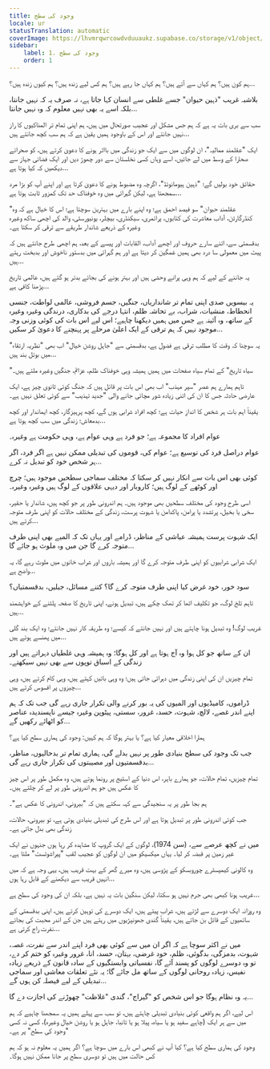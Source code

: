 ```yaml
---
title: وجود کی سطح
locale: ur
statusTranslation: automatic
coverImage: https://lhvmrqwrcowdvduuaukz.supabase.co/storage/v1/object/public/strapi-uploads/small_cover-tratado-de-psicologia-revolucionaria.webp-5e15e1cec4e0ebebcde5d7fc7565d8fd.webp
sidebar:
    label: 1. وجود کی سطح
    order: 1
---
```

ہم کون ہیں؟ ہم کہاں سے آئے ہیں؟ ہم کہاں جا رہے ہیں؟ ہم کس لیے زندہ ہیں؟ ہم کیوں زندہ ہیں؟...

بلاشبہ غریب "ذہین حیوان" جسے غلطی سے انسان کہا جاتا ہے، نہ صرف یہ کہ نہیں جانتا، بلکہ اسے یہ بھی نہیں معلوم کہ وہ نہیں جانتا...

سب سے بری بات یہ ہے کہ ہم جس مشکل اور عجیب صورتحال میں ہیں، ہم اپنی تمام تر المناکیوں کا راز نہیں جانتے اور اس کے باوجود ہمیں یقین ہے کہ ہم سب کچھ جانتے ہیں...

ایک "عقلمند ممالیہ"، ان لوگوں میں سے ایک جو زندگی میں بااثر ہونے کا دعویٰ کرتے ہیں، کو صحرائے صحارا کے وسط میں لے جائیں، اسے وہاں کسی نخلستان سے دور چھوڑ دیں اور ایک فضائی جہاز سے دیکھیں کہ کیا ہوتا ہے...

حقائق خود بولیں گے؛ "ذہین ہیومانوئڈ"، اگرچہ وہ مضبوط ہونے کا دعویٰ کرتا ہے اور اپنے آپ کو بڑا مرد سمجھتا ہے، لیکن گہرائی میں وہ خوفناک حد تک کمزور ثابت ہوتا ہے...

"عقلمند حیوان" سو فیصد احمق ہے؛ وہ اپنے بارے میں بہترین سوچتا ہے؛ اس کا خیال ہے کہ وہ کنڈرگارٹن، آداب معاشرت کی کتابوں، پرائمری، سیکنڈری، بیچلر، یونیورسٹی، والد کی اچھی ساکھ وغیرہ وغیرہ کے ذریعے شاندار طریقے سے ترقی کر سکتا ہے۔

بدقسمتی سے، اتنے سارے حروف اور اچھے آداب، القابات اور پیسے کے بعد، ہم اچھی طرح جانتے ہیں کہ پیٹ میں معمولی سا درد بھی ہمیں غمگین کر دیتا ہے اور ہم گہرائی میں بدستور ناخوش اور بدبخت رہتے ہیں...

یہ جاننے کے لیے کہ ہم وہی پرانے وحشی ہیں اور بہتر ہونے کی بجائے بدتر ہو گئے ہیں، عالمی تاریخ پڑھنا کافی ہے...

یہ بیسویں صدی اپنی تمام تر شانداریاں، جنگیں، جسم فروشی، عالمی لواطت، جنسی انحطاط، منشیات، شراب، بے تحاشہ ظلم، انتہا درجے کی بدکاری، درندگی وغیرہ وغیرہ کے ساتھ، وہ آئینہ ہے جس میں ہمیں دیکھنا چاہیے؛ اس لیے اس بات کی کوئی وزنی وجہ موجود نہیں کہ ہم ترقی کے ایک اعلیٰ مرحلے پر پہنچنے کا دعویٰ کر سکیں...

یہ سوچنا کہ وقت کا مطلب ترقی ہے فضول ہے، بدقسمتی سے "جاہل روشن خیال" اب بھی "نظریہ ارتقاء" میں بوتل بند ہیں...

"سیاہ تاریخ" کے تمام سیاہ صفحات میں ہمیں ہمیشہ وہی خوفناک ظلم، عزائم، جنگیں وغیرہ ملتے ہیں۔

تاہم ہمارے ہم عصر "سپر مہذب" اب بھی اس بات پر قائل ہیں کہ جنگ کوئی ثانوی چیز ہے، ایک عارضی حادثہ جس کا ان کی اتنی زیادہ شور مچائی جانے والی "جدید تہذیب" سے کوئی تعلق نہیں ہے۔

یقیناً اہم بات ہر شخص کا اندازِ حیات ہے؛ کچھ افراد شرابی ہوں گے، کچھ پرہیزگار، کچھ ایماندار اور کچھ بدمعاش؛ زندگی میں سب کچھ ہوتا ہے...

عوام افراد کا مجموعہ ہے؛ جو فرد ہے وہی عوام ہے، وہی حکومت ہے وغیرہ۔

عوام دراصل فرد کی توسیع ہے؛ عوام کی، قوموں کی تبدیلی ممکن نہیں ہے اگر فرد، اگر ہر شخص خود کو تبدیل نہ کرے...

کوئی بھی اس بات سے انکار نہیں کر سکتا کہ مختلف سماجی سطحیں موجود ہیں؛ چرچ اور کوٹھے کے لوگ ہیں؛ کاروبار اور دیہی علاقوں کے لوگ ہیں وغیرہ وغیرہ۔

اسی طرح وجود کی مختلف سطحیں بھی موجود ہیں۔ ہم اندرونی طور پر جو کچھ ہیں، شاندار یا حقیر، سخی یا بخیل، پرتشدد یا پرامن، پاکدامن یا شہوت پرست، زندگی کے مختلف حالات کو اپنی طرف متوجہ کرتے ہیں...

ایک شہوت پرست ہمیشہ عیاشی کے مناظر، ڈرامے اور یہاں تک کہ المیے بھی اپنی طرف متوجہ کرے گا جن میں وہ ملوث ہو جائے گا...

ایک شرابی شرابیوں کو اپنی طرف متوجہ کرے گا اور ہمیشہ باروں اور شراب خانوں میں ملوث رہے گا، یہ واضح ہے...

سود خور، خود غرض کیا اپنی طرف متوجہ کرے گا؟ کتنے مسائل، جیلیں، بدقسمتیاں؟

تاہم تلخ لوگ، جو تکلیف اٹھا کر تھک چکے ہیں، تبدیل ہونے، اپنی تاریخ کا صفحہ پلٹنے کے خواہشمند ہیں...

غریب لوگ! وہ تبدیل ہونا چاہتے ہیں اور نہیں جانتے کہ کیسے؛ وہ طریقہ کار نہیں جانتے؛ وہ ایک بند گلی میں پھنسے ہوئے ہیں...

ان کے ساتھ جو کل ہوا وہ آج ہوتا ہے اور کل ہوگا؛ وہ ہمیشہ وہی غلطیاں دہراتے ہیں اور زندگی کے اسباق توپوں سے بھی نہیں سیکھتے۔

تمام چیزیں ان کی اپنی زندگی میں دہرائی جاتی ہیں؛ وہ وہی باتیں کہتے ہیں، وہی کام کرتے ہیں، وہی چیزوں پر افسوس کرتے ہیں...

ڈراموں، کامیڈیوں اور المیوں کی یہ بور کرنے والی تکرار جاری رہے گی جب تک کہ ہم اپنے اندر غصے، لالچ، شہوت، حسد، غرور، سستی، پیٹوپن وغیرہ جیسے ناپسندیدہ عناصر کو اٹھائے رکھیں گے...

ہمارا اخلاقی معیار کیا ہے؟ یا بہتر ہوگا کہ ہم کہیں: وجود کی ہماری سطح کیا ہے؟

جب تک وجود کی سطح بنیادی طور پر نہیں بدلے گی، ہماری تمام تر بدحالیوں، مناظر، بدقسمتیوں اور مصیبتوں کی تکرار جاری رہے گی...

تمام چیزیں، تمام حالات، جو ہمارے باہر، اس دنیا کے اسٹیج پر رونما ہوتے ہیں، وہ مکمل طور پر اس چیز کا عکس ہیں جو ہم اندرونی طور پر لے کر چلتے ہیں۔

ہم بجا طور پر یہ سنجیدگی سے کہہ سکتے ہیں کہ "بیرونی، اندرونی کا عکس ہے"۔

جب کوئی اندرونی طور پر تبدیل ہوتا ہے اور اس طرح کی تبدیلی بنیادی ہوتی ہے، تو بیرونی، حالات، زندگی بھی بدل جاتی ہے۔

میں نے کچھ عرصے سے، (سن 1974)، لوگوں کے ایک گروپ کا مشاہدہ کر رہا ہوں جنہوں نے ایک غیر زمین پر قبضہ کر لیا۔ یہاں میکسیکو میں ان لوگوں کو عجیب لقب "پیراشوٹسٹ" ملتا ہے۔

وہ کالونی کیمپسٹرے چوروبسکو کے پڑوسی ہیں، وہ میرے گھر کے بہت قریب ہیں، یہی وجہ ہے کہ میں انہیں قریب سے دیکھنے کے قابل رہا ہوں...

غریب ہونا کبھی بھی جرم نہیں ہو سکتا، لیکن سنگین بات یہ نہیں ہے، بلکہ ان کی وجود کی سطح ہے...

وہ روزانہ ایک دوسرے سے لڑتے ہیں، شراب پیتے ہیں، ایک دوسرے کی توہین کرتے ہیں، اپنی بدقسمتی کے ساتھیوں کے قاتل بن جاتے ہیں، یقیناً گندی جھونپڑیوں میں رہتے ہیں جن کے اندر محبت کی بجائے نفرت راج کرتی ہے...

میں نے اکثر سوچا ہے کہ اگر ان میں سے کوئی بھی فرد اپنے اندر سے نفرت، غصہ، شہوت، بدمزگی، بدگوئی، ظلم، خود غرضی، بہتان، حسد، انا، غرور وغیرہ کو ختم کر دے، تو وہ دوسرے لوگوں کو پسند آئے گا، نفسیاتی وابستگیوں کے سادہ قانون کے ذریعے زیادہ نفیس، زیادہ روحانی لوگوں کے ساتھ مل جائے گا؛ یہ نئے تعلقات معاشی اور سماجی تبدیلی کے لیے فیصلہ کن ہوں گے...

یہ وہ نظام ہوگا جو اس شخص کو "گیراج"، گندی "غلاظت" چھوڑنے کی اجازت دے گا...

اس لیے، اگر ہم واقعی کوئی بنیادی تبدیلی چاہتے ہیں، تو سب سے پہلے ہمیں یہ سمجھنا چاہیے کہ ہم میں سے ہر ایک (چاہے سفید ہو یا سیاہ، پیلا ہو یا تانبا، جاہل ہو یا روشن خیال وغیرہ)، کسی نہ کسی "وجود کی سطح" پر ہے۔

وجود کی ہماری سطح کیا ہے؟ کیا آپ نے کبھی اس بارے میں سوچا ہے؟ اگر ہمیں یہ معلوم نہ ہو کہ ہم کس حالت میں ہیں تو دوسری سطح پر جانا ممکن نہیں ہوگا۔
